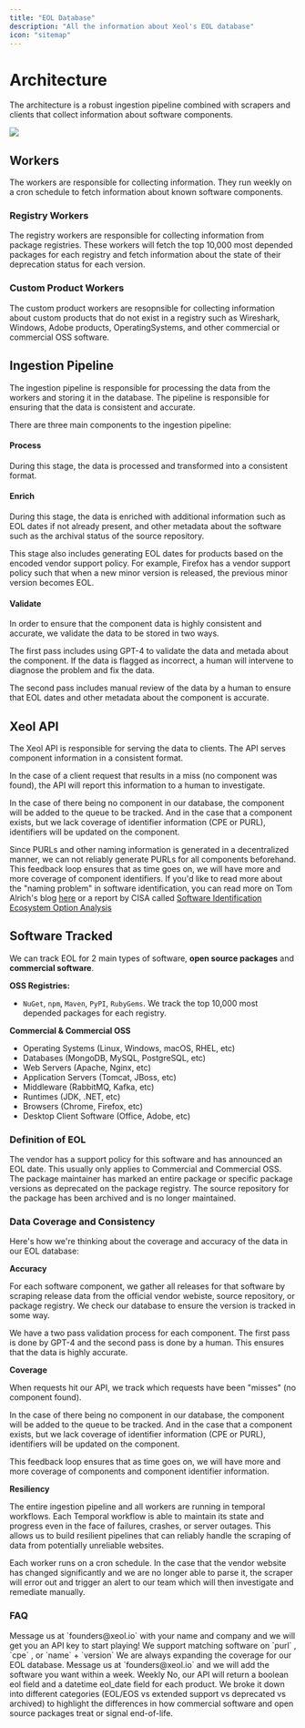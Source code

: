 ```yaml
---
title: "EOL Database"
description: "All the information about Xeol's EOL database"
icon: "sitemap"
---
```


# Architecture

The architecture is a robust ingestion pipeline combined with scrapers and clients
that collect information about software components.

<Frame type="glass">
  <img src="/images/edb-architecture.png" />
</Frame>

## Workers

The workers are responsible for collecting information. They run
weekly on a cron schedule to fetch information about known software components.

### Registry Workers

The registry workers are responsible for collecting information from package registries.
These workers will fetch the top 10,000 most depended packages for each registry
and fetch information about the state of their deprecation status for each version.

### Custom Product Workers

The custom product workers are resopnsible for collecting information about custom products
that do not exist in a registry such as Wireshark, Windows, Adobe products, OperatingSystems,
and other commercial or commercial OSS software.

## Ingestion Pipeline

The ingestion pipeline is responsible for processing the data from the workers and
storing it in the database. The pipeline is responsible for ensuring that the data is
consistent and accurate.

There are three main components to the ingestion pipeline:

#### Process

During this stage, the data is processed and transformed into a consistent format.

#### Enrich

During this stage, the data is enriched with additional information such as EOL dates
if not already present, and other metadata about the software such as the archival
status of the source repository.

This stage also includes generating EOL dates for products based on the encoded vendor
support policy. For example, Firefox has a vendor support policy such that when a new minor
version is released, the previous minor version becomes EOL.

#### Validate

In order to ensure that the component data is highly consistent and accurate, we validate
the data to be stored in two ways.

The first pass includes using GPT-4 to validate the data and metada about the component. If the
data is flagged as incorrect, a human will intervene to diagnose the problem and fix the data.

The second pass includes manual review of the data by a human to ensure that EOL dates
and other metadata about the component is accurate.

## Xeol API

The Xeol API is responsible for serving the data to clients. The API serves component information
in a consistent format.

In the case of a client request that results in a miss (no component was found), the API will
report this information to a human to investigate.

In the case of there being no component in our database, the component will be added to the queue to be tracked. And in the case
that a component exists, but we lack coverage of identifier information (CPE or PURL), identifiers
will be updated on the component.

Since PURLs and other naming information is generated in a decentralized manner, we can not reliably
generate PURLs for all components beforehand. This feedback loop ensures that as time goes on, we
will have more and more coverage of component identifiers. If you'd like to read more about the "naming problem"
in software identification, you can read more on Tom Alrich's blog [here](https://tomalrichblog.blogspot.com/2020/11/the-naming-problem.html)
or a report by CISA called [Software Identification Ecosystem Option Analysis](https://www.cisa.gov/sites/default/files/2023-10/Software-Identification-Ecosystem-Option-Analysis-508c.pdf)

## Software Tracked

We can track EOL for 2 main types of software, **open source packages** and **commercial software**.

**OSS Registries:**
- `NuGet`, `npm`, `Maven`, `PyPI`, `RubyGems`. We track the top 10,000 most depended packages for each registry.

**Commercial & Commercial OSS**
- Operating Systems (Linux, Windows, macOS, RHEL, etc)
- Databases (MongoDB, MySQL, PostgreSQL, etc)
- Web Servers (Apache, Nginx, etc)
- Application Servers (Tomcat, JBoss, etc)
- Middleware (RabbitMQ, Kafka, etc)
- Runtimes (JDK, .NET, etc)
- Browsers (Chrome, Firefox, etc)
- Desktop Client Software (Office, Adobe, etc)

### Definition of EOL
<CardGroup cols={3}>
  <Card title="Vendor Announced" icon="megaphone">
    The vendor has a support policy for this software and has announced an EOL date. This usually only applies to Commercial and Commercial OSS.
  </Card>
  <Card title="Registry Deprecated" icon="hand">
    The package maintainer has marked an entire package or specific package versions as deprecated on the package registry.
  </Card>
  <Card title="Repository Archived" icon="box-archive">
    The source repository for the package has been archived and is no longer maintained.
  </Card>
</CardGroup>

### Data Coverage and Consistency

Here's how we're thinking about the coverage and accuracy of the data in our EOL database:

**Accuracy**

For each software component, we gather all releases for that software by scraping release data
from the official vendor webiste, source repository, or package registry. We check our
database to ensure the version is tracked in some way.

We have a two pass validation process for each component. The first pass is done by GPT-4
and the second pass is done by a human. This ensures that the data is highly accurate.

**Coverage**

When requests hit our API, we track which requests have been "misses" (no component found).

In the case of there being no component in our database, the component will be added to the queue to be tracked. And in the case
that a component exists, but we lack coverage of identifier information (CPE or PURL), identifiers
will be updated on the component.

This feedback loop ensures that as time goes on, we will have more and more coverage of components and component identifier information.

**Resiliency**

The entire ingestion pipeline and all workers are running in temporal workflows. Each Temporal workflow
is able to maintain its state and progress even in the face of failures, crashes, or server outages. This
allows us to build resilient pipelines that can reliably handle the scraping of data from potentially unreliable
websites.

Each worker runs on a cron schedule. In the case that the vendor website has changed significantly and we are no
longer able to parse it, the scraper will error out and trigger an alert to our team which will then investigate and remediate manually.

### FAQ
<AccordionGroup>
  <Accordion title="How do I get an API key to play with your EOL database?">
    Message us at `founders@xeol.io` with your name and company and we will get you an API key to start playing!
  </Accordion>
  <Accordion title="What identifiers do you support to match software?">
    We support matching software on `purl` , `cpe` , or `name` + `version`
  </Accordion>
  <Accordion title="What about EOL data for software that is not listed above?">
    We are always expanding the coverage for our EOL database. Message us at `founders@xeol.io` and we will add the software you want within a week.
  </Accordion>
  <Accordion title="How often is the EOL data refreshed?">
    Weekly
  </Accordion>
  <Accordion title="Do I have to parse the different EOL, deprecated, or archived dates myself?">
    No, our API will return a boolean eol field and a datetime eol_date field for each product. We broke it down into different categories (EOL/EOS vs extended support vs deprecated vs archived) to highlight the differences in how commercial software and open source packages treat or signal end-of-life.
  </Accordion>
</AccordionGroup>